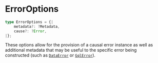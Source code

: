 
<Meta
    title="Packages / Data / Types / ErrorOptions"
/>

# ErrorOptions

```ts
type ErrorOptions = {|
    metadata?: ?Metadata,
    cause?: ?Error,
|};
```

These options allow for the provision of a causal error instance as well as additional metadata that may be useful to the specific error being constructed (such as <a href="./?path=/docs/packages-data-exports-dataerror--docs">`DataError`</a> or <a href="./?path=/docs/packages-data-exports-gqlerror--docs">`GqlError`</a>).
